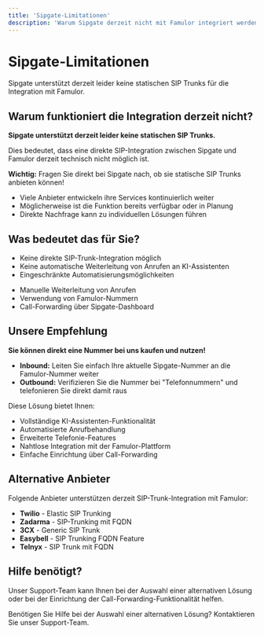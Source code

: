 ```yaml
---
title: 'Sipgate-Limitationen'
description: 'Warum Sipgate derzeit nicht mit Famulor integriert werden kann'
---
```


# Sipgate-Limitationen

<Note>
  Sipgate unterstützt derzeit leider keine statischen SIP Trunks für die Integration mit Famulor.
</Note>

## Warum funktioniert die Integration derzeit nicht?

<Card
  title="Aktuelle technische Limitation"
  icon="alert-triangle"
  color="red">
  <strong>Sipgate unterstützt derzeit leider keine statischen SIP Trunks.</strong>
  
  Dies bedeutet, dass eine direkte SIP-Integration zwischen Sipgate und Famulor derzeit technisch nicht möglich ist.
</Card>

<Card
  title="Direkt beim Anbieter nachfragen"
  icon="phone"
  color="blue">
  <strong>Wichtig:</strong> Fragen Sie direkt bei Sipgate nach, ob sie statische SIP Trunks anbieten können!
  
  <ul>
    <li>Viele Anbieter entwickeln ihre Services kontinuierlich weiter</li>
    <li>Möglicherweise ist die Funktion bereits verfügbar oder in Planung</li>
    <li>Direkte Nachfrage kann zu individuellen Lösungen führen</li>
  </ul>
</Card>

## Was bedeutet das für Sie?

<CardGroup cols={2}>
  <Card
    title="Eingeschränkte Funktionalität"
    icon="phone-x"
    color="orange">
    <ul>
      <li>Keine direkte SIP-Trunk-Integration möglich</li>
      <li>Keine automatische Weiterleitung von Anrufen an KI-Assistenten</li>
      <li>Eingeschränkte Automatisierungsmöglichkeiten</li>
    </ul>
  </Card>
  
  <Card
    title="Alternative Lösungen"
    icon="lightbulb"
    color="blue">
    <ul>
      <li>Manuelle Weiterleitung von Anrufen</li>
      <li>Verwendung von Famulor-Nummern</li>
      <li>Call-Forwarding über Sipgate-Dashboard</li>
    </ul>
  </Card>
</CardGroup>

## Unsere Empfehlung

<Card
  title="Einfache Alternative"
  icon="star"
  color="green">
  <strong>Sie können direkt eine Nummer bei uns kaufen und nutzen!</strong>
  
  <ul>
    <li><strong>Inbound:</strong> Leiten Sie einfach Ihre aktuelle Sipgate-Nummer an die Famulor-Nummer weiter</li>
    <li><strong>Outbound:</strong> Verifizieren Sie die Nummer bei "Telefonnummern" und telefonieren Sie direkt damit raus</li>
  </ul>
  
  Diese Lösung bietet Ihnen:
  
  <ul>
    <li>Vollständige KI-Assistenten-Funktionalität</li>
    <li>Automatisierte Anrufbehandlung</li>
    <li>Erweiterte Telefonie-Features</li>
    <li>Nahtlose Integration mit der Famulor-Plattform</li>
    <li>Einfache Einrichtung über Call-Forwarding</li>
  </ul>
</Card>

## Alternative Anbieter

<Card
  title="Unterstützte Anbieter"
  icon="check-circle"
  color="blue">
  Folgende Anbieter unterstützen derzeit SIP-Trunk-Integration mit Famulor:
  
  <ul>
    <li><strong>Twilio</strong> - Elastic SIP Trunking</li>
    <li><strong>Zadarma</strong> - SIP-Trunking mit FQDN</li>
    <li><strong>3CX</strong> - Generic SIP Trunk</li>
    <li><strong>Easybell</strong> - SIP Trunking FQDN Feature</li>
    <li><strong>Telnyx</strong> - SIP Trunk mit FQDN</li>
  </ul>
</Card>

## Hilfe benötigt?

<Tip>
  Unser Support-Team kann Ihnen bei der Auswahl einer alternativen Lösung oder bei der Einrichtung der Call-Forwarding-Funktionalität helfen.
</Tip>

<Card
  title="Support kontaktieren"
  icon="headphones"
  color="blue"
  href="https://famulor.de/support">
  Benötigen Sie Hilfe bei der Auswahl einer alternativen Lösung? Kontaktieren Sie unser Support-Team.
</Card>
